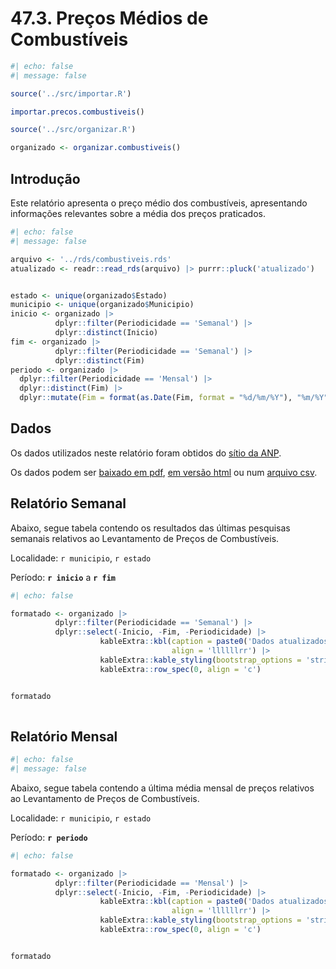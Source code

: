 
# 47.3. Preços Médios de Combustíveis


```r
#| echo: false
#| message: false

source('../src/importar.R')

importar.precos.combustiveis()

source('../src/organizar.R')

organizado <- organizar.combustiveis()


```


## Introdução

Este relatório apresenta o preço médio dos combustíveis, apresentando informações relevantes sobre a média dos preços praticados.


```r
#| echo: false
#| message: false

arquivo <- '../rds/combustiveis.rds'
atualizado <- readr::read_rds(arquivo) |> purrr::pluck('atualizado')


estado <- unique(organizado$Estado)
municipio <- unique(organizado$Municipio)
inicio <- organizado |> 
          dplyr::filter(Periodicidade == 'Semanal') |> 
          dplyr::distinct(Inicio)
fim <- organizado |> 
          dplyr::filter(Periodicidade == 'Semanal') |> 
          dplyr::distinct(Fim)
periodo <- organizado |>
  dplyr::filter(Periodicidade == 'Mensal') |>
  dplyr::distinct(Fim) |>
  dplyr::mutate(Fim = format(as.Date(Fim, format = "%d/%m/%Y"), "%m/%Y"))

```

## Dados

Os dados utilizados neste relatório foram obtidos do [sítio da ANP](https://www.gov.br/anp/pt-br/assuntos/precos-e-defesa-da-concorrencia/precos/precos-revenda-e-de-distribuicao-combustiveis/serie-historica-do-levantamento-de-precos).

Os dados podem ser [baixado em pdf](../saida/combustiveis.pdf), [em versão html](../saida/combustiveis.html) ou num [arquivo csv](../saida/combustiveis.csv).


## Relatório Semanal

Abaixo, segue tabela contendo os resultados das últimas pesquisas semanais relativos ao Levantamento de Preços de Combustíveis.

Localidade: `r municipio`, `r estado`

Período: **`r inicio`** a **`r fim`**

```r
#| echo: false

formatado <- organizado |>
          dplyr::filter(Periodicidade == 'Semanal') |> 
          dplyr::select(-Inicio, -Fim, -Periodicidade) |> 
                    kableExtra::kbl(caption = paste0('Dados atualizados em ', atualizado),
                                    align = 'llllllrr') |>
                    kableExtra::kable_styling(bootstrap_options = 'stripe') |>
                    kableExtra::row_spec(0, align = 'c')


formatado
  

```


## Relatório Mensal



```r
#| echo: false
#| message: false


```


Abaixo, segue tabela contendo a última média mensal de preços relativos ao Levantamento de Preços de Combustíveis.

Localidade: `r municipio`, `r estado`

Período: **`r periodo`**

```r
#| echo: false

formatado <- organizado |>
          dplyr::filter(Periodicidade == 'Mensal') |> 
          dplyr::select(-Inicio, -Fim, -Periodicidade) |> 
                    kableExtra::kbl(caption = paste0('Dados atualizados em ', atualizado),
                                    align = 'llllllrr') |>
                    kableExtra::kable_styling(bootstrap_options = 'stripe') |>
                    kableExtra::row_spec(0, align = 'c')


formatado
  

```

